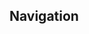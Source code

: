 {{BirthdayIntro|Dehya}}
<!--
==Mails==
{{Mails by Category Table|Dehya Birthday Mails|noheader=1}}

==Birthday Artwork==
===Artwork===
{{Artwork by Category Table
|Character Birthday Artwork
|category = Dehya Birthday Artwork
|header = Dehya's Birthday Artwork
}}

===Shorts===
{{Artwork by Category Table
|Character Shorts
|category = Dehya Birthday Artwork
|header = Dehya's Birthday Shorts
}}

==Taking Pictures and Recounting Good Times==
{{Transclude|Taking Pictures and Recounting Good Times/Story/Dehya|Stories|main=1|top=1}}
-->
==Navigation==
{{Character Navbox|prelink=1|link type=Birthday}}
